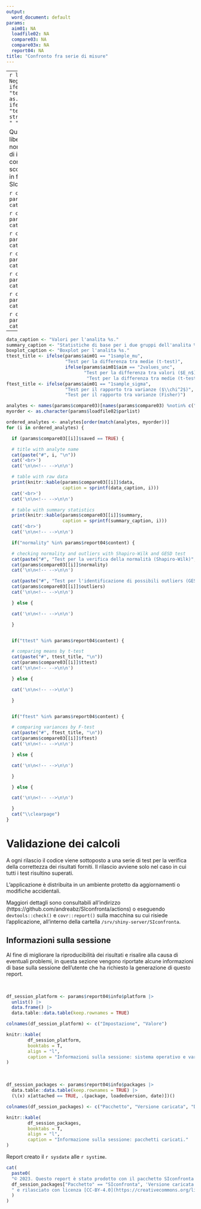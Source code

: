 ```yaml
---
output:
  word_document: default
params:
  aim01: NA
  loadfile02: NA
  compare03: NA
  compare03x: NA
  report04: NA
title: "Confronto fra serie di misure"
---
```


---
```r
library(data.table)
`%notin%` = Negate(`%in%`)
sysdate <- ifelse(params$report04$testmode, "testdate", 
                  Sys.Date() |> as.character())
systime <- ifelse(params$report04$testmode, "testtime", 
                  strsplit(as.character(Sys.time()), " ")[[1]][2])
```

Questo riepilogo in formato Word è liberamente modificabile e quindi non è 
utilizzabile per l'archiviazione di informazioni rilevanti circa il confronto tra
serie di misure. A tale scopo, è possibile utilizzare il
report in formato pdf prodotto da SIconfronta.

```r
cat("**Scopo:** ", params$report04$expaim, "\n")
cat('\n\n<!-- -->\n\n')
```

```r
cat("**Metodo:** ", params$report04$method, "\n")
cat('\n\n<!-- -->\n\n')
```

```r
cat("**Campioni:** ", params$report04$samples, "\n")
cat('\n\n<!-- -->\n\n')
```

```r
cat("**Operatori:** ", params$report04$workers, "\n")
cat('\n\n<!-- -->\n\n')
```

```r
cat("**Strumento di misura:** ", params$report04$instrument, "\n")
cat('\n\n<!-- -->\n\n')
```

```r
cat("**Descrizione:** ", params$report04$description, "\n")
cat('\n\n<!-- -->\n\n')
```

```r
cat("**Interpretazione:** ", params$report04$discussion, "\n")
cat('\n\n<!-- -->\n\n')
```

---
\newpage

```r

data_caption <- "Valori per l'analita %s."
summary_caption <- "Statistiche di base per i due gruppi dell'analita %s."
boxplot_caption <- "Boxplot per l'analita %s."
ttest_title <- ifelse(params$aim01 == "1sample_mu", 
                      "Test per la differenza tra medie (t-test)",
                      ifelse(params$aim01$aim == "2values_unc",
                             "Test per la differenza tra valori ($E_n$)",
                              "Test per la differenza tra medie (t-test, Welch)"))
ftest_title <- ifelse(params$aim01 == "1sample_sigma", 
                      "Test per il rapporto tra varianze ($\\chi^2$)",
                      "Test per il rapporto tra varianze (Fisher)")

analytes <- names(params$compare03)[names(params$compare03) %notin% c("myparameter", "saved_flag")]
myorder <- as.character(params$loadfile02$parlist)

ordered_analytes <- analytes[order(match(analytes, myorder))]
for (i in ordered_analytes) {

  if (params$compare03[[i]]$saved == TRUE) {

  # title with analyte name
  cat(paste("#", i, "\n"))
  cat('<br>')
  cat('\n\n<!-- -->\n\n')

  # table with raw data
  print(knitr::kable(params$compare03[[i]]$data,
                     caption = sprintf(data_caption, i)))
  cat('<br>')
  cat('\n\n<!-- -->\n\n')

  # table with summary statistics
  print(knitr::kable(params$compare03[[i]]$summary,
                     caption = sprintf(summary_caption, i)))
  cat('<br>')
  cat('\n\n<!-- -->\n\n')

  if("normality" %in% params$report04$content) {

  # checking normality and outliers with Shapiro-Wilk and GESD test
  cat(paste("#", "Test per la verifica della normalità (Shapiro-Wilk)", "\n"))
  cat(params$compare03[[i]]$normality)
  cat('\n\n<!-- -->\n\n')

  cat(paste("#", "Test per l'identificazione di possibili outliers (GESD)", "\n"))
  cat(params$compare03[[i]]$outliers)
  cat('\n\n<!-- -->\n\n')

  } else {

  cat('\n\n<!-- -->\n\n')

  }


  if("ttest" %in% params$report04$content) {

  # comparing means by t-test
  cat(paste("#", ttest_title, "\n"))
  cat(params$compare03[[i]]$ttest)
  cat('\n\n<!-- -->\n\n')

  } else {

  cat('\n\n<!-- -->\n\n')

  }


  if("ftest" %in% params$report04$content) {

  # comparing variances by F-test
  cat(paste("#", ftest_title, "\n"))
  cat(params$compare03[[i]]$ftest)
  cat('\n\n<!-- -->\n\n')

  } else {

  cat('\n\n<!-- -->\n\n')

  }

  } else {

  cat('\n\n<!-- -->\n\n')

  }
  cat("\\clearpage")
}
```
\newpage

# Validazione dei calcoli

A ogni rilascio il codice viene sottoposto a una serie di test per la verifica
della correttezza dei risultati forniti.
Il rilascio avviene solo nel caso in cui tutti i test risultino superati.

L'applicazione è distribuita in un ambiente protetto da aggiornamenti o modifiche
accidentali.

Maggiori dettagli sono consultabili all'indirizzo (https://github.com/andreabz/SIconfronta/actions)
o eseguendo `devtools::check()` e `covr::report()` sulla macchina su cui risiede l'applicazione,
all'interno della cartella `/srv/shiny-server/SIconfronta`.

## Informazioni sulla sessione

Al fine di migliorare la riproducibilità dei risultati e risalire alla causa di
eventuali problemi, in questa sezione vengono riportate alcune informazioni di 
base sulla sessione dell'utente che ha richiesto la generazione di
questo report.

<br>

\renewcommand{\arraystretch}{0.8} <!-- decrease line spacing for the table -->
```r

df_session_platform <- params$report04$info$platform |> 
  unlist() |>
  data.frame() |>
  data.table::data.table(keep.rownames = TRUE)

colnames(df_session_platform) <- c("Impostazione", "Valore")

knitr::kable(
        df_session_platform, 
        booktabs = T, 
        align = "l",
        caption = "Informazioni sulla sessione: sistema operativo e varibili di sistema."
)
```
<br>

\renewcommand{\arraystretch}{0.6} <!-- decrease line spacing for the table -->
```r
df_session_packages <- params$report04$info$packages |> 
  data.table::data.table(keep.rownames = TRUE) |>
  (\(x) x[attached == TRUE, .(package, loadedversion, date)])()

colnames(df_session_packages) <- c("Pacchetto", "Versione caricata", "Data")

knitr::kable(
        df_session_packages, 
        booktabs = T, 
        align = "l",
        caption = "Informazione sulla sessione: pacchetti caricati."
)
```
\renewcommand{\arraystretch}{1} <!-- reset row height/line spacing -->

Report creato il `r sysdate` alle `r systime`.

\vfill
```r
cat(
  paste0(
  "© 2023. Questo report è stato prodotto con il pacchetto SIconfronta ",
  df_session_packages["Pacchetto" == "SIconfronta", 'Versione caricata'], 
  " e rilasciato con licenza [CC-BY-4.0](https://creativecommons.org/licenses/by/4.0/). Per informazioni o segnalazioni, rivolgersi ad Andrea Bazzano ([andrea.bazzano@arpal.liguria.it](mailto:andre.bazzano@arpal.liguria.it))."
  )
)
```
